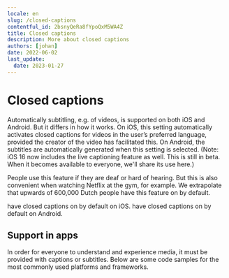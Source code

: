 ```yaml
---
locale: en
slug: /closed-captions
contentful_id: 2bsnyQeRa8fYpoQxM5WA4Z
title: Closed captions
description: More about closed captions
authors: [johan]
date: 2022-06-02
last_update:
  date: 2023-01-27
---
```


# Closed captions

Automatically subtitling, e.g. of videos, is supported on both iOS and Android. But it differs in how it works. On iOS, this setting automatically activates closed captions for videos in the user’s preferred language, provided the creator of the video has facilitated this. On Android, the subtitles are automatically generated when this setting is selected. (Note: iOS 16 now includes the live captioning feature as well. This is still in beta. When it becomes available to everyone, we'll share its use here.)

People use this feature if they are deaf or hard of hearing. But this is also convenient when watching Netflix at the gym, for example. We extrapolate that upwards of 600,000 Dutch people have this feature on by default.

<TwoColumnBlock>
  <LeftColumn>
    <ColumnRow>
      <PercentageBlock
        metrics={[
          { title: 'iOS - closed captions metric', key: 'ios-accessibility_is_closed_captioning_enabled-true', isPercentage: true }
        ]}
        label="More about closed captions"
        url="/en/stats/closed-captions">
        have closed captions on by default on iOS.
      </PercentageBlock>
    </ColumnRow>
  </LeftColumn>
  <RightColumn>
    <ColumnRow>
      <PercentageBlock
        metrics={[
          { title: 'Live captions', key: 'android-accessibility_is_closed_captioning_enabled-true', isPercentage: true }
        ]}
        label="More about closed captions"
        url="/en/stats/closed-captions">
        have closed captions on by default on Android.
      </PercentageBlock>
    </ColumnRow>
  </RightColumn>
</TwoColumnBlock>

<Quote
  quote="I’m not disabled, the world disables me."
  name="Darice"
  image="/img/light/Interview met dove eindgebruiken over inzetten van toegankelijkheid in mobiele apps.jpg"
  alt="Photo Darice"
  label="Read the interview with Darice"
  url="/en/articles/darice"
/>

## Support in apps

In order for everyone to understand and experience media, it must be provided with captions or subtitles. Below are some code samples for the most commonly used platforms and frameworks.

<CodeSample id="media-captions" locale="en"/>
